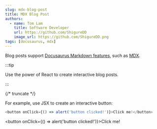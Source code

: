 ```yaml
---
slug: mdx-blog-post
title: MDX Blog Post
authors:
  - name: Tom Lam
    title: Software Developer
    url: https://github.com/ShigureDD
    image_url: https://github.com/ShigureDD.png
tags: [docusaurus, mdx]
---
```


Blog posts support [Docusaurus Markdown features](https://docusaurus.io/docs/markdown-features), such as [MDX](https://mdxjs.com/).

:::tip

Use the power of React to create interactive blog posts.

:::

{/* truncate */}

For example, use JSX to create an interactive button:

```js
<button onClick={() => alert('button clicked!')}>Click me!</button>
```

<button onClick={() => alert('button clicked!')}>Click me!</button>

